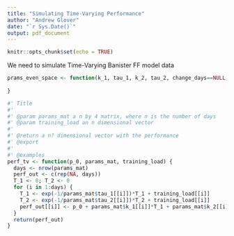 ```yaml
---
title: "Simulating Time-Varying Performance"
author: "Andrew Glover"
date: "`r Sys.Date()`"
output: pdf_document
---
```


```r
knitr::opts_chunk$set(echo = TRUE)
```

We need to simulate Time-Varying Banister FF model data

```r
prams_even_space <- function(k_1, tau_1, k_2, tau_2, change_days==NULL, days) {
  
}


```


```r
#' Title
#'
#' @param params_mat a n by 4 matrix, where n is the number of days
#' @param training_load an n dimensional vector 
#'
#' @return a n? dimensional vector with the performance
#' @export
#'
#' @examples
perf_tv <- function(p_0, params_mat, training_load) {
  days <- nrow(params_mat)
  perf_out <- c(rep(NA, days))
  T_1 <- 0; T_2 <- 0
  for (i in 1:days) {
    T_1 <- exp(-1/params_mat$tau_1[[i]])*T_1 + training_load[[i]]
    T_2 <- exp(-1/params_mat$tau_2[[i]])*T_2 + training_load[[i]]
    perf_out[[i]] <- p_0 + params_mat$k_1[[i]]*T_1 + params_mat$k_2[[i]]*T_2 
  }
  return(perf_out)
}
```

